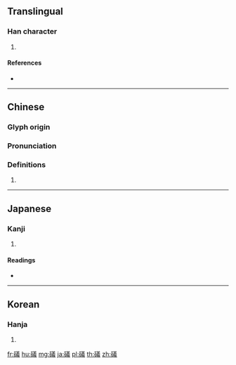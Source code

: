{{character info/new}}
==Translingual==

===Han character===
{{Han char|rn=112|rad=石|as=13|sn=18|four=18653|canj=MRTGI|ids=⿰石義}}

# {{defn|Han|sort=石13}}

====References====
* {{Han ref|kx=0837.340|dkj=24527|dj=1254.300|hdz=42460.080|uh=7912|ud=30994|bh=F05C|bd=61532}}

----

==Chinese==
{{zh-forms|s=𥐟}}

===Glyph origin===
{{Han etym}}

===Pronunciation===
{{zh-pron
|m=yǐ
|c=ngai5
|h=pfs=
|md=
|mn=
|w=
|mc=y
|oc=y
|cat=
}}

===Definitions===
{{zh-hanzi}}

# {{rfdef|lang=zh}}

----

==Japanese==

===Kanji===
{{ja-kanji|grade=|rs=石13}}

# {{defn|lang=ja|sort=石13}}

====Readings====
* {{ja-readings|on=[[ぎ]] (gi)|kun=[[いそ]] (iso)|nanori=}}

----

==Korean==

===Hanja===
{{ko-hanja|hangeul=의|eumhun=|rv=ui|mr=ŭi|y=uy}}

# {{defn|lang=ko|sort=石13}}

[[fr:礒]]
[[hu:礒]]
[[mg:礒]]
[[ja:礒]]
[[pl:礒]]
[[th:礒]]
[[zh:礒]]